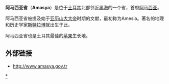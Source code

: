 {{Infobox Province TR
|region = 黑海
|name = Amasya
|licence = 05
|total population = 334,786
|tpop_as_of= 2010
|popdens = 60.65
|area_code= 358
|area= 5,520
|}}
'''阿马西亚省'''（'''Amasya'''）是位于[[土耳其|土耳其]]北部邻近[[黑海|黑海]]的一个省，首府[[阿马西亚|阿马西亚]]。

阿马西亚省被提及始于[[亚历山大大帝|亚历山大大帝]]时期的文献，最初称为Amesia。著名的地理和历史学家[[斯特拉博|斯特拉博]]就出生于此。

阿马西亚省也是土耳其最佳的[[苹果|苹果]]生长地。

== 外部链接 ==
* [http://www.amasya.gov.tr http://www.amasya.gov.tr] {{Wayback|url=http://www.amasya.gov.tr/ |date=20070612040641 }}


{{Authority control}}
{{Turkey}}
{{Turkey-geo-stub}}
[[Category:阿馬西亞省|*]]